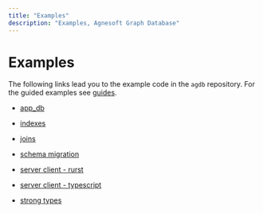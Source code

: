 ```yaml
---
title: "Examples"
description: "Examples, Agnesoft Graph Database"
---
```


# Examples

The following links lead you to the example code in the `agdb` repository. For the guided examples see [guides](/docs/guides).

-   [app_db](https://github.com/agnesoft/agdb/tree/main/examples/app_db)

-   [indexes](https://github.com/agnesoft/agdb/tree/main/examples/indexes)

-   [joins](https://github.com/agnesoft/agdb/tree/main/examples/joins)

-   [schema migration](https://github.com/agnesoft/agdb/tree/main/examples/schema_migration)

-   [server client - rurst](https://github.com/agnesoft/agdb/tree/main/examples/server_client_rust)

-   [server client - typescript](https://github.com/agnesoft/agdb/tree/main/examples/server_client_typescript)

-   [strong types](https://github.com/agnesoft/agdb/tree/main/examples/strong_types)

